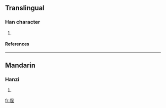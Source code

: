 ==Translingual==
===Han character===
{{Han char|rad=人|as=07|sn=9|four=|canj=人口竹土 (ORHG), 人口一土 (ORMG)}}
# {{defn|Han|sort=人07}}
====References====
{{Han ref|kx=0103.110|dkj=00637|dj=0218.230|hdz=10162.040|uh=4FB1|ud=20401}}
----
==Mandarin==
===Hanzi===
{{cmn-hanzi|pin=[[chěng]] (cheng3)|wg=ch'eng<sup>3</sup>}}
# {{defn|Mandarin}}

[[fr:侱]]